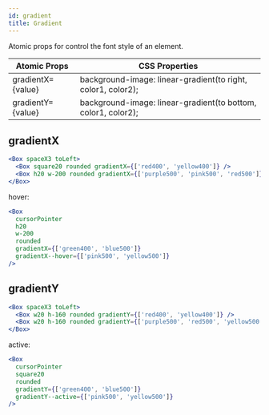 ```yaml
---
id: gradient
title: Gradient
---
```


Atomic props for control the font style of an element.

| Atomic Props      | CSS Properties                                                |
| ----------------- | ------------------------------------------------------------- |
| gradientX={value} | background-image: linear-gradient(to right, color1, color2);  |
| gradientY={value} | background-image: linear-gradient(to bottom, color1, color2); |

## gradientX

```jsx live
<Box spaceX3 toLeft>
  <Box square20 rounded gradientX={['red400', 'yellow400']} />
  <Box h20 w-200 rounded gradientX={['purple500', 'pink500', 'red500']} />
</Box>
```

hover:

```jsx live
<Box
  cursorPointer
  h20
  w-200
  rounded
  gradientX={['green400', 'blue500']}
  gradientX--hover={['pink500', 'yellow500']}
/>
```

## gradientY

```jsx live
<Box spaceX3 toLeft>
  <Box w20 h-160 rounded gradientY={['red400', 'yellow400']} />
  <Box w20 h-160 rounded gradientY={['purple500', 'red500', 'yellow500']} />
</Box>
```

active:

```jsx live
<Box
  cursorPointer
  square20
  rounded
  gradientY={['green400', 'blue500']}
  gradientY--active={['pink500', 'yellow500']}
/>
```
